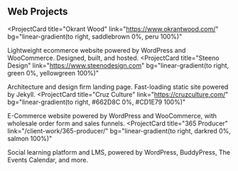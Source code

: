 ## Web Projects

<ProjectCard
  title="Okrant Wood"
  link="https://www.okrantwood.com/"
  bg="linear-gradient(to right, saddlebrown 0%, peru 100%)"
>
  Lightweight ecommerce website powered by WordPress and WooCommerce. Designed, built, and hosted.
</ProjectCard>
<ProjectCard
  title="Steeno Design"
  link="https://www.steenodesign.com"
  bg="linear-gradient(to right, green 0%, yellowgreen 100%)"
>
  Architecture and design firm landing page. Fast-loading static site powered by Jekyll.
</ProjectCard>
<ProjectCard
  title="Cruz Culture"
  link="https://cruzculture.com/"
  bg="linear-gradient(to right, #662D8C 0%, #CD1E79 100%)"
>
  E-Commerce website powered by WordPress and WooCommerce, with wholesale order form and sales funnels.
</ProjectCard>
<ProjectCard
  title="365 Producer"
  link="/client-work/365-producer/"
  bg="linear-gradient(to right, darkred 0%, salmon 100%)"
>
  Social learning platform and LMS, powered by WordPress, BuddyPress, The Events Calendar, and more.
</ProjectCard>
